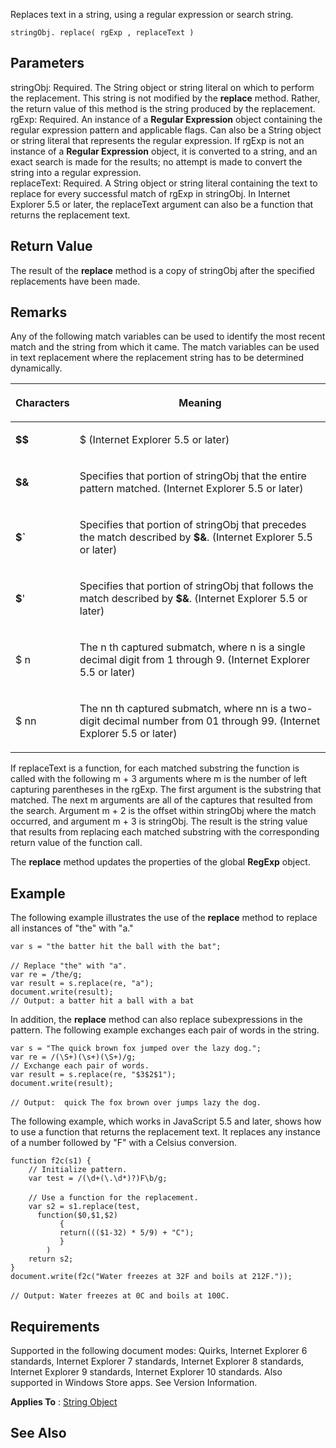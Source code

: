 Replaces text in a string, using a regular expression or search string.

 stringObj. replace( rgExp , replaceText )

==Parameters==
; stringObj: Required. The String object or string literal on which to perform the replacement. This string is not modified by the '''replace''' method. Rather, the return value of this method is the string produced by the replacement.
; rgExp: Required. An instance of a '''Regular Expression''' object containing the regular expression pattern and applicable flags. Can also be a String object or string literal that represents the regular expression. If rgExp is not an instance of a '''Regular Expression''' object, it is converted to a string, and an exact search is made for the results; no attempt is made to convert the string into a regular expression.
; replaceText: Required. A String object or string literal containing the text to replace for every successful match of rgExp in stringObj. In Internet Explorer 5.5 or later, the replaceText argument can also be a function that returns the replacement text.

==Return Value==
The result of the '''replace''' method is a copy of stringObj after the specified replacements have been made.


==Remarks==
Any of the following match variables can be used to identify the most recent match and the string from which it came. The match variables can be used in text replacement where the replacement string has to be determined dynamically.

{| class='wikitable'
|-
! Characters
! Meaning
|-
| '''$$'''
| $ (Internet Explorer 5.5 or later)
|-
| '''$&amp;'''
| Specifies that portion of stringObj that the entire pattern matched. (Internet Explorer 5.5 or later)
|-
| '''$`'''
| Specifies that portion of stringObj that precedes the match described by '''$&amp;'''. (Internet Explorer 5.5 or later)
|-
| '''$''''
| Specifies that portion of stringObj that follows the match described by '''$&amp;'''. (Internet Explorer 5.5 or later)
|-
| $ n
| The n th captured submatch, where n is a single decimal digit from 1 through 9. (Internet Explorer 5.5 or later)
|-
| $ nn
| The nn th captured submatch, where nn is a two-digit decimal number from 01 through 99. (Internet Explorer 5.5 or later)
|}
If replaceText is a function, for each matched substring the function is called with the following m + 3 arguments where m is the number of left capturing parentheses in the rgExp. The first argument is the substring that matched. The next m arguments are all of the captures that resulted from the search. Argument m + 2 is the offset within stringObj where the match occurred, and argument m + 3 is stringObj. The result is the string value that results from replacing each matched substring with the corresponding return value of the function call.

The '''replace''' method updates the properties of the global '''RegExp''' object.


==Example==
The following example illustrates the use of the '''replace''' method to replace all instances of "the" with "a."

 var s = "the batter hit the ball with the bat";
 
 // Replace "the" with "a".
 var re = /the/g;
 var result = s.replace(re, "a");
 document.write(result);
 // Output: a batter hit a ball with a bat
In addition, the '''replace''' method can also replace subexpressions in the pattern. The following example exchanges each pair of words in the string.

 var s = "The quick brown fox jumped over the lazy dog.";
 var re = /(\S+)(\s+)(\S+)/g;
 // Exchange each pair of words.
 var result = s.replace(re, "$3$2$1");
 document.write(result);
 
 // Output:  quick The fox brown over jumps lazy the dog.
The following example, which works in JavaScript 5.5 and later, shows how to use a function that returns the replacement text. It replaces any instance of a number followed by "F" with a Celsius conversion.

 function f2c(s1) {
     // Initialize pattern.
     var test = /(\d+(\.\d*)?)F\b/g;
 
     // Use a function for the replacement.
     var s2 = s1.replace(test,
       function($0,$1,$2)
            { 
            return((($1-32) * 5/9) + "C");
            }
         )
     return s2;
 }
 document.write(f2c("Water freezes at 32F and boils at 212F."));
 
 // Output: Water freezes at 0C and boils at 100C.

==Requirements==
Supported in the following document modes: Quirks, Internet Explorer 6 standards, Internet Explorer 7 standards, Internet Explorer 8 standards, Internet Explorer 9 standards, Internet Explorer 10 standards. Also supported in Windows Store apps. See Version Information.

'''Applies To''' : [[Objects/String|String Object]]


==See Also==

              

              

              

              

              

              

              

              
